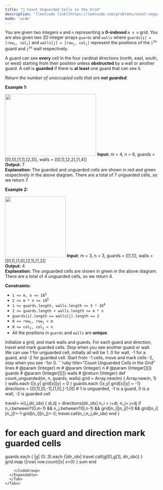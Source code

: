```yaml
---
title: "🧀 Count Unguarded Cells in the Grid"
description: '[leetcode link](https://leetcode.com/problems/count-unguarded-cells-in-the-grid/description/)'
mode: 'wide'
---
```

<Tabs>
  <Tab title="Question" icon="circle-question" iconType="regular">
    <Card>
      <p>You are given two integers <code>m</code> and <code>n</code> representing a <strong>0-indexed</strong> <code>m x n</code> grid. You are also given two 2D integer arrays <code>guards</code> and <code>walls</code> where <code>guards[i] = [row<sub>i</sub>, col<sub>i</sub>]</code> and <code>walls[j] = [row<sub>j</sub>, col<sub>j</sub>]</code> represent the positions of the <code>i<sup>th</sup></code> guard and <code>j<sup>th</sup></code> wall respectively.</p>  <p>A guard can see <b>every</b> cell in the four cardinal directions (north, east, south, or west) starting from their position unless <strong>obstructed</strong> by a wall or another guard. A cell is <strong>guarded</strong> if there is <strong>at least</strong> one guard that can see it.</p>  <p>Return<em> the number of unoccupied cells that are <strong>not</strong> <strong>guarded</strong>.</em></p>   <p><strong class="example">Example 1:</strong></p> <img alt="" src="https://assets.leetcode.com/uploads/2022/03/10/example1drawio2.png" style="width: 300px; height: 204px;" />  <strong>Input:</strong> m = 4, n = 6, guards = [[0,0],[1,1],[2,3]], walls = [[0,1],[2,2],[1,4]] <br/> <strong>Output:</strong> 7 <br/> <strong>Explanation:</strong> The guarded and unguarded cells are shown in red and green respectively in the above diagram. There are a total of 7 unguarded cells, so we return 7.   <p><strong class="example">Example 2:</strong></p> <img alt="" src="https://assets.leetcode.com/uploads/2022/03/10/example2drawio.png" style="width: 200px; height: 201px;" />  <strong>Input:</strong> m = 3, n = 3, guards = [[1,1]], walls = [[0,1],[1,0],[2,1],[1,2]] <br/> <strong>Output:</strong> 4 <br/> <strong>Explanation:</strong> The unguarded cells are shown in green in the above diagram. There are a total of 4 unguarded cells, so we return 4.    <p><strong>Constraints:</strong></p>  <ul>  <li><code>1 &lt;= m, n &lt;= 10<sup>5</sup></code></li>  <li><code>2 &lt;= m * n &lt;= 10<sup>5</sup></code></li>  <li><code>1 &lt;= guards.length, walls.length &lt;= 5 * 10<sup>4</sup></code></li>  <li><code>2 &lt;= guards.length + walls.length &lt;= m * n</code></li>  <li><code>guards[i].length == walls[j].length == 2</code></li>  <li><code>0 &lt;= row<sub>i</sub>, row<sub>j</sub> &lt; m</code></li>  <li><code>0 &lt;= col<sub>i</sub>, col<sub>j</sub> &lt; n</code></li>  <li>All the positions in <code>guards</code> and <code>walls</code> are <strong>unique</strong>.</li> </ul> 
    </Card>
  </Tab>
  <Tab title="Solution" icon="lightbulb" iconType="regular" >
    <Card>
      Initialize a grid, and mark walls and guards. For each guard and direction, travel and mark guarded cells. Stop when you see another guard or wall. We can use 1 for unguarded cell, initially all will be 1.
0 for wall, -1 for a guard, and -2 for guarded cell. Start from -1 cells, move and mark cells -2, stop when you see -1or 0.
</Card>
  <Expandable title="code">
    <CodeGroup dropdown>
```ruby title="Count Unguarded Cells in the Grid" lines
# @param {Integer} m
# @param {Integer} n
# @param {Integer[][]} guards
# @param {Integer[][]} walls
# @return {Integer}
def count_unguarded(m, n, guards, walls)
  grid = Array.new(m) { Array.new(n, 1) }
  walls.each {|x,y| grid[x][y] = 0 }
  guards.each {|x,y| grid[x][y] = -1}
  directions = [[0,1],[0,-1],[1,0],[-1,0]]
  # 1 is unguarded, -1 is a guard, 0 is a wall, -2 is guarded cell

  travel=->(i,j,dir_idx) {
    di,dj = directions[dir_idx]
    n_i = i+di; n_j= j+dj
    if n_i.between?(0,m-1) && n_j.between?(0,n-1) && grid[n_i][n_j]!=0 && grid[n_i][n_j]!=-1
      grid[n_i][n_j]=-2; travel.call(n_i,n_j,dir_idx)
    end
  }

  # for each guard and direction mark guarded cells
  guards.each { |g| (0..3).each {|dir_idx| travel.call(g[0],g[1], dir_idx)} }
  grid.map {|row| row.count{|x| x>0} }.sum
end
```
    </CodeGroup>
  </Expandable>
  </Tab>
</Tabs>